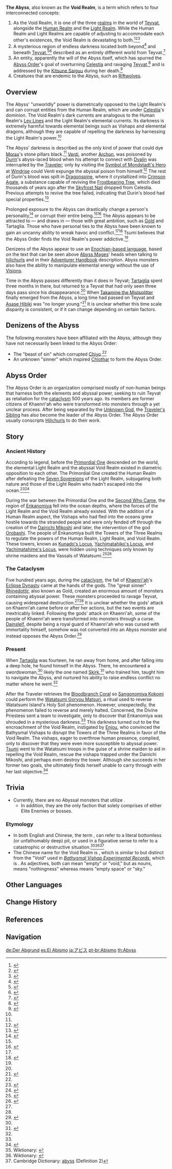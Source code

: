 {{About|the location, the entity and its creatures|the Special Domain|Spiral Abyss|the organization|Abyss Order|the bottomless pits inside domains and [[Enkanomiya]]|Out of Bounds}}
{{CustomTabs
|tab1 = Overview
|tab2 = Enemy Family
}}
{{Terminology Infobox
|image        = The Abyss - Perilous Trails.png
|caption      = The Traveler's interpretation of the Abyss from the Perilous Trails quest.
|type         = Lore
|type2        = Locations
|type3        = Enemy Families
}}
'''The Abyss''', also known as the '''Void Realm''', is a term which refers to four interconnected concepts:
# As the Void Realm, it is one of the three [[realm]]s in the world of [[Teyvat]], alongside the [[Human Realm]] and the [[Light Realm]]. While the Human Realm and Light Realms are capable of adjusting to accommodate each other's existences, the Void Realm is devastating to both.<ref name="pieceAerosid">{{Ref/Item|Piece of Aerosiderite}}</ref><ref name="chunkAerosid">{{Ref/Item|Chunk of Aerosiderite}}</ref><ref name="3Realms-1">{{Ref/Quest|Three Realms Gateway Offering: The Eve}}</ref>
# A mysterious region of endless darkness located both beyond<ref>{{Ref/Item|Bit of Aerosiderite}}</ref> and beneath [[Teyvat]],<ref name="tart4">{{Ref/CS|Tartaglia|4}}</ref><ref>{{Ref/Item|Shard of a Foul Legacy}}</ref> described as an entirely different world from Teyvat.<ref name="Mask of the Kijin">{{Ref/Item|Mask of the Kijin}}</ref>
# An entity, apparently the will of the Abyss itself, which has spurred the [[Abyss Order]]'s goal of overturning [[Celestia]] and ravaging [[Teyvat]],<ref>{{Ref/Loading|Abyss Order|quote=Driven on by the Abyss, they covet the lives of those who live on the surface [...]}}</ref> and is addressed by the [[Kitsune Saiguu]] during her death.<ref>{{Ref/Weapon|Hakushin Ring|Lore|quote="So then, the dark will that gnaws at me..."}}</ref>
# Creatures that are endemic to the Abyss, such as [[Riftwolves]].

==Overview==
The Abyss' "unworldly" power is diametrically opposed to the Light Realm's and can corrupt entities from the Human Realm, which are under [[Celestia]]'s dominion. The Void Realm's dark currents are analogous to the Human Realm's [[Ley Lines]] and the Light Realm's elemental currents. Its darkness is extremely harmful towards elemental beings such as Vishaps and elemental dragons, although they are capable of repelling the darkness by harnessing the Light Realm's power.<ref name="3Realms-1" />

The Abyss' darkness is described as the only kind of power that could dye [[Morax]]'s stone pillars black.<ref name="pieceAerosid" /> [[Venti]], another [[Archon]], was poisoned by [[Durin]]'s abyss-laced blood when his attempt to connect with [[Dvalin]] was interrupted by the [[Traveler]]; only by visiting the [[Symbol of Mondstadt's Hero]] at [[Windrise]] could Venti expunge the abyssal poison from himself.<ref>{{Ref/Quest|Let the Wind Lead (Quest)}}</ref> The rest of Durin's blood was spilt in [[Dragonspine]], where it crystallized into [[Crimson Agate]], a substance capable of reviving the [[Frostbearing Tree]], which died thousands of years ago after the [[Skyfrost Nail]] dropped from Celestia. Previous attempts to revive the tree failed, indicating that Durin's blood had special properties.<ref>{{Ref/Weapon|Frostbearer|Lore}}</ref>

Prolonged exposure to the Abyss can drastically change a person's personality<ref>{{Ref/CS|Tartaglia|5}}</ref> or corrupt their entire being.<ref name="Mask of the Kijin" /><ref>{{Ref/Arti|Shaft of Remembrance|quote=He will eventually return to me, even if he were to be [...] turned into a fierce beast by that dark defilement...}}</ref> The Abyss appears to be attracted to &mdash; and draws in &mdash; those with great ambition, such as [[Gold]] and Tartaglia. Those who have personal ties to the Abyss have been known to gain an uncanny ability to wreak havoc and conflict.<ref name="tart4" /><ref name="BreezeFor">{{Ref/Book|Breeze Amidst the Forest|1}}</ref> Tsumi believes that the Abyss Order finds the Void Realm's power addictive.<ref name="3Realms-1" />

Denizens of the Abyss appear to use an [[Languages#Enochian-Based Language|Enochian-based language]], based on the text that can be seen above [[Abyss Mages]]' heads when talking to [[hilichurls]] and in their [[Adventurer Handbook]] description. Abyss monsters also have the ability to manipulate elemental energy without the use of [[Vision]]s.

Time in the Abyss passes differently than it does in Teyvat; [[Tartaglia]] spent three months in there, but returned to a Teyvat that had only seen three days pass since his disappearance.<ref name="tart4" /> When [[Takamine the Mistsplitter]] finally emerged from the Abyss, a long time had passed on Teyvat and [[Asase Hibiki]] was "no longer young."<ref>{{Ref/Weapon|Thundering Pulse|Lore}}</ref> It is unclear whether this time scale disparity is consistent, or if it can change depending on certain factors.

==Denizens of the Abyss==
{{Enemy Table|The Abyss}}

The following monsters have been affiliated with the Abyss, although they have not necessarily been linked to the Abyss Order:
*The "beast of sin" which corrupted [[Chiyo]].<ref name="Mask of the Kijin" />
*An unknown "sinner" which inspired [[Chlothar]] to form the Abyss Order.

==Abyss Order==
{{main|Abyss Order}}
The Abyss Order is an organization comprised mostly of non-human beings that harness both the elements and abyssal power, seeking to ruin Teyvat as retaliation for the [[cataclysm]] 500 years ago. Its members are former citizens of Khaenri'ah who were transformed into monsters through a yet unclear process. After being separated by the [[Unknown God]], the [[Traveler's Sibling]] has also become the leader of the Abyss Order. The Abyss Order usually conscripts [[Hilichurls]] to do their work.

==Story==
===Ancient History===
According to legend, before the [[Primordial One]] descended on the world, the elemental Light Realm and the abyssal Void Realm existed in diametric opposition to each other. The Primordial One created the Human Realm after defeating the [[Seven Sovereigns]] of the Light Realm, subjugating both nature and those of the Light Realm who hadn't escaped into the ocean.<ref>{{Ref/Book|The Byakuyakoku Collection|2|title=Before Sun and Moon}}</ref><ref name="LS:Light Realm">{{Ref/Loading|Light Realm}}</ref>

During the war between the Primordial One and the [[Second Who Came]], the region of [[Enkanomiya]] fell into the ocean depths, where the forces of the Light Realm and the Void Realm already existed. With the addition of a Human Realm aspect, the Vishaps who had fled into the oceans grew hostile towards the stranded people and were only fended off through the creation of the [[Dainichi Mikoshi]] and later, the intervention of the god [[Orobashi]]. The people of Enkanomiya built the Towers of the Three Realms to regulate the powers of the Human Realm, Light Realm, and Void Realm. These towers, known as [[Kunado's Locus]], [[Yachimatahiko's Locus]], and [[Yachimatahime's Locus]], were hidden using techniques only known by shrine maidens and the Vassals of Watatsumi.<ref>{{Ref/Book|The Byakuyakoku Collection|3|title=Hydrological Studies in Byakuyakoku}}</ref><ref>{{Ref/Quest|The Three Great Martial Trials}}</ref>

===The Cataclysm===
Five hundred years ago, during the [[cataclysm]], the fall of [[Khaenri'ah]]'s [[Eclipse Dynasty]] came at the hands of the gods. The "great sinner" [[Rhinedottir]], also known as Gold, created an enormous amount of monsters containing abyssal power. These monsters proceeded to ravage Teyvat, causing widespread destruction.<ref name="chunkAerosid" /><ref name="BreezeFor" /> It is unclear whether the gods' attack on Khaenri'ah came before or after her actions, but the two events are inextricably linked. Following the gods' attack on Khaenri'ah, some of the people of Khaenri'ah were transformed into monsters through a curse. [[Dainsleif]], despite being a royal guard of Khaenri'ah who was cursed with immortality himself, somehow was not converted into an Abyss monster and instead opposes the Abyss Order.<ref>{{Ref/Quest|A Soul Set Apart}}</ref>

===Present===
When [[Tartaglia]] was fourteen, he ran away from home, and after falling into a deep hole, he found himself in the Abyss. There, he encountered a swordswoman,<ref name="tart4" /> likely the one named [[Skirk]],<ref name="tartvl">{{Ref/VO|Tartaglia|About Skirk}}</ref> who trained him, taught him to navigate the Abyss, and nurtured his ability to raise endless conflict no matter where he went.<ref name="tart4" />

After the Traveler retrieves the [[Bloodbranch Coral]] so [[Sangonomiya Kokomi]] could perform the [[Watatsumi Goryou Matsuri]], a ritual used to reverse Watatsumi Island's Holy Soil phenomenon. However, unexpectedly, the phenomenon failed to reverse and merely halted. Concerned, the Divine Priestess sent a team to investigate, only to discover that Enkanomiya was shrouded in a mysterious darkness.<ref name="3Realms-1" /> This darkness turned out to be the encroachment of the Void Realm, instigated by [[Enjou]], who convinced the Bathysmal Vishaps to disrupt the Towers of the Three Realms in favor of the Void Realm. The vishaps, eager to overthrow human presence, complied, only to discover that they were even more susceptible to abyssal power. [[Tsumi]] went to the Watatsumi troops in the guise of a shrine maiden to aid in repelling the Void Realm, rescue the vishaps trapped under the Dainichi Mikoshi, and perhaps even destroy the tower. Although she succeeds in her former two goals, she ultimately finds herself unable to carry through with her last objective.<ref name="3Realms-4">{{Ref/Quest|Three Realms Gateway Offering: Aftermath}}</ref>

==Trivia==
*Currently, there are no Abyssal monsters that utilize {{Dendro}}.
**In addition, they are the only faction that solely comprises of either Elite Enemies or bosses.

===Etymology===
*In both English and Chinese, the term {{Lang|"abyss"|zh=深渊|zh_rm=Shēnyuān|zh_lit=deep abyss}}, can refer to a literal bottomless (or unfathomably deep) pit, or used in a figurative sense to refer to a catastrophic or destructive situation.<ref>Wiktionary: {{zh|{{wt|深淵|深渊|Chinese}}}}</ref><ref>Wiktionary: {{wt|abyss||English}}</ref><ref>Cambridge Dictionary: [https://dictionary.cambridge.org/us/dictionary/english/abyss abyss] (Definition 2)</ref>
*The Chinese name for the Void Realm is {{zh|虚无界}}, which is similar to but distinct from the "Void" used in ''[[The Byakuyakoku Collection#Vol. 4|Bathysmal Vishap Experimental Records]]'', which is {{zh|虚空}}. As adjectives, both can mean "empty" or "void," but as nouns, {{zh|{{wt|虛無|虚无|Chinese}}}} means "nothingness" whereas {{zh|{{wt|虛空||Chinese}}}} means "empty space" or "sky."

==Other Languages==
{{Other Languages
|en      = Abyss
|zhs     = 深渊
|zhs_rm  = Shēnyuān
|zht     = 深淵
|zht_rm  = Shēnyuān
|zh_tl   = Deep Abyss
|ja      = アビス
|ja_rm   = Abisu
|ja_tl   = Abyss
|ko      = {{tt|심연|深淵}}
|ko_tl   = Abyss
|es      = Abismo
|es_tl   = Abyss
|fr      = Abîme
|fr_tl   = Abyss
|ru      = Бездна
|ru_tl   = Abyss
|th      = Abyss
|vi      = Vực Sâu
|vi_tl   = Abyss
|de      = Abgrund
|de_tl   = Abyss
|id      = Abyss
|pt      = Abismo
|pt_tl   = Abyss
|tr      = Hiçlik
|tr_tl   = Abyss
|it      = Abisso
|it_tl   = 
}}

==Change History==
{{Change History|1.0}}

==References==
{{Reflist|2}}

==Navigation==
{{Area Navbox|Other|state=collapsed}}
{{Enemy Navbox|type=Families}}
[[Category:The Abyss| ]]

[[de:Der Abgrund]]
[[es:El Abismo]]
[[ja:アビス]]
[[pt-br:Abismo]]
[[th:Abyss]]
